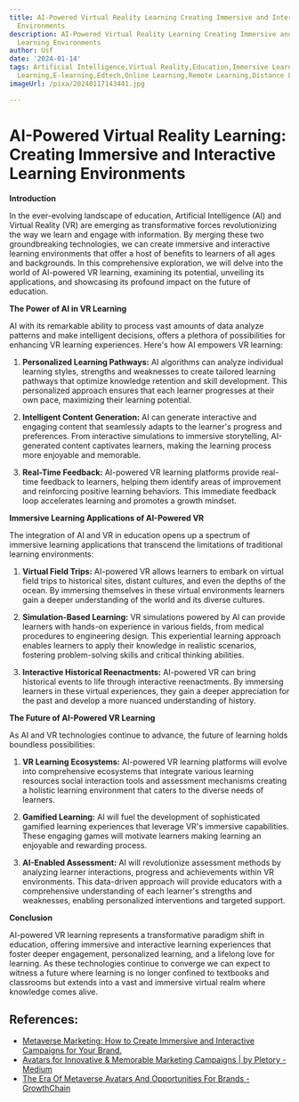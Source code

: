 ```yaml
---
title: AI-Powered Virtual Reality Learning Creating Immersive and Interactive Learning
  Environments
description: AI-Powered Virtual Reality Learning Creating Immersive and Interactive
  Learning Environments
author: Usf
date: '2024-01-14'
tags: Artificial Intelligence,Virtual Reality,Education,Immersive Learning,Interactive
  Learning,E-learning,Edtech,Online Learning,Remote Learning,Distance Learning
imageUrl: /pixa/20240117143441.jpg

---
```

# AI-Powered Virtual Reality Learning: Creating Immersive and Interactive Learning Environments

**Introduction**

In the ever-evolving landscape of  education, Artificial Intelligence (AI) and Virtual  Reality (VR) are  emerging  as transformative forces revolutionizing the way we learn and engage with information. By merging these two groundbreaking technologies, we can create immersive and interactive learning environments  that offer a host of  benefits to learners of all ages and  backgrounds. In this comprehensive exploration, we will delve into the world of AI-powered VR learning, examining its potential, unveiling its  applications, and showcasing its profound impact  on the  future of education.

**The Power of AI in VR Learning**

AI with its remarkable ability to process vast amounts of  data analyze patterns and make intelligent decisions, offers a  plethora of possibilities for enhancing VR learning experiences. Here's how AI empowers VR learning:

1. **Personalized Learning Pathways:** AI algorithms can analyze individual learning styles, strengths and weaknesses to create tailored learning pathways that optimize  knowledge retention and  skill development. This personalized approach ensures that each learner progresses at their own pace, maximizing their learning potential.

2. **Intelligent  Content Generation:** AI can generate interactive and engaging content that seamlessly adapts to the learner's progress and preferences. From interactive simulations to immersive storytelling,  AI-generated content captivates learners, making the learning process more enjoyable and memorable.

3. **Real-Time Feedback:** AI-powered VR learning platforms  provide real-time  feedback to learners, helping them identify areas of improvement  and reinforcing positive learning behaviors. This immediate feedback loop accelerates learning  and promotes a growth mindset.

**Immersive Learning Applications of AI-Powered VR**

The integration of  AI and VR in education opens up a spectrum of immersive learning applications that  transcend the limitations of traditional learning environments:

1. **Virtual Field Trips:** AI-powered VR allows learners to embark on virtual field trips to historical sites, distant  cultures, and even the depths of the  ocean.  By immersing themselves in these virtual environments learners  gain a deeper understanding of the world and its diverse cultures.

2. **Simulation-Based Learning:** VR simulations powered by AI can provide learners with hands-on experience  in various fields,  from medical procedures to engineering  design. This experiential learning approach enables learners to apply their knowledge in realistic scenarios, fostering problem-solving  skills and  critical thinking abilities.

3. **Interactive  Historical Reenactments:** AI-powered VR can bring  historical  events to life through interactive reenactments. By immersing  learners  in these virtual experiences, they gain a  deeper appreciation for the  past and  develop a  more nuanced understanding of history.

**The Future of AI-Powered VR Learning**

As AI and VR technologies continue to advance, the  future of learning holds boundless possibilities:

1. **VR Learning Ecosystems:** AI-powered VR learning platforms will evolve into comprehensive ecosystems that integrate various learning  resources  social interaction tools  and assessment mechanisms creating a holistic  learning environment that caters to the diverse needs of learners.

2. **Gamified Learning:** AI will fuel the development of sophisticated gamified  learning experiences that leverage  VR's immersive capabilities. These engaging  games  will  motivate learners making learning an enjoyable and  rewarding process.

3. **AI-Enabled Assessment:** AI  will revolutionize assessment methods by analyzing learner interactions, progress and achievements within VR environments. This data-driven approach will provide educators with a comprehensive understanding of each learner's strengths and weaknesses, enabling personalized interventions and targeted  support.

**Conclusion**

AI-powered VR learning represents a transformative paradigm shift in education, offering immersive  and interactive learning experiences that  foster deeper engagement, personalized learning, and a lifelong  love for  learning.  As these technologies continue to converge we can expect to witness a future where learning is no longer confined to textbooks and classrooms but extends into a vast and immersive virtual realm where knowledge comes alive.

## References:
- [Metaverse Marketing: How to Create Immersive and Interactive Campaigns for Your Brand.](https://www.linkedin.com/pulse/metaverse-marketing-how-create-immersive-interactive)
- [Avatars for Innovative & Memorable Marketing Campaigns | by Pletory - Medium](https://medium.com/@pletory/avatars-for-innovative-memorable-marketing-campaigns-65ca854b1d89)
- [The Era Of Metaverse Avatars And Opportunities For Brands - GrowthChain](https://www.growthchain.io/blog/metaverse-avatars)
